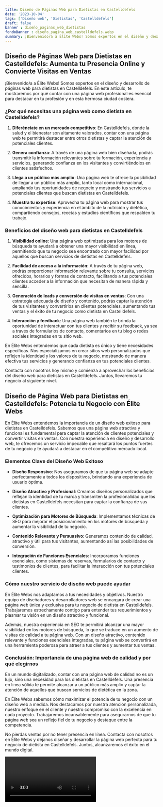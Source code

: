 ```yaml
---
title: Diseño de Páginas Web para Dietistas en Castelldefels
date: '2023-10-04'
tags: ['Diseño web', 'Dietistas', 'Castelldefels']
draft: false
banner : diseño_paginas_web_dietistas
fondoBanner : diseño_pagina_web_castelldefels.webp
summary: ¡Bienvenido/a a Élite Webs! Somos expertos en el diseño y desarrollo de páginas web para dietistas en Castelldefels. En este artículo, te mostraremos por qué contar con una página web profesional es esencial para destacar en tu profesión y en esta hermosa ciudad costera.
---
```


## Diseño de Páginas Web para Dietistas en Castelldefels: Aumenta tu Presencia Online y Convierte Visitas en Ventas

¡Bienvenido/a a Élite Webs! Somos expertos en el diseño y desarrollo de páginas web para dietistas en Castelldefels. En este artículo, te mostraremos por qué contar con una página web profesional es esencial para destacar en tu profesión y en esta hermosa ciudad costera.

### ¿Por qué necesitas una página web como dietista en Castelldefels?

1. **Diferénciate en un mercado competitivo**: En Castelldefels, donde la salud y el bienestar son altamente valorados, contar con una página web te permitirá destacar entre otros dietistas y captar la atención de potenciales clientes.

2. **Genera confianza**: A través de una página web bien diseñada, podrás transmitir la información relevantes sobre tu formación, experiencia y servicios, generando confianza en los visitantes y convirtiéndolos en clientes satisfechos.

3. **Llega a un público más amplio**: Una página web te ofrece la posibilidad de llegar a un público más amplio, tanto local como internacional, ampliando tus oportunidades de negocio y mostrando tus servicios a potenciales clientes que buscan dietistas en Castelldefels.

4. **Muestra tu expertise**: Aprovecha tu página web para mostrar tus conocimientos y experiencia en el ámbito de la nutrición y dietética, compartiendo consejos, recetas y estudios científicos que respalden tu trabajo.

### Beneficios del diseño web para dietistas en Castelldefels

1. **Visibilidad online**: Una página web optimizada para los motores de búsqueda te ayudará a obtener una mayor visibilidad en línea, permitiendo que tu negocio sea encontrado con mayor facilidad por aquellos que buscan servicios de dietistas en Castelldefels.

2. **Facilidad de acceso a la información**: A través de tu página web, podrás proporcionar información relevante sobre tu consulta, servicios ofrecidos, horarios y formas de contacto, facilitando a tus potenciales clientes acceder a la información que necesitan de manera rápida y sencilla.

3. **Generación de leads y conversión de visitas en ventas**: Con una estrategia adecuada de diseño y contenido, podrás captar la atención de tus visitantes y convertirlos en clientes potenciales, aumentando tus ventas y el éxito de tu negocio como dietista en Castelldefels.

4. **Interacción y feedback**: Una página web también te brinda la oportunidad de interactuar con tus clientes y recibir su feedback, ya sea a través de formularios de contacto, comentarios en tu blog o redes sociales integradas en tu sitio web.

En Élite Webs entendemos que cada dietista es único y tiene necesidades específicas. Nos especializamos en crear sitios web personalizados que reflejen la identidad y los valores de tu negocio, mostrando de manera efectiva tus servicios y generando confianza en tus potenciales clientes. 

Contacta con nosotros hoy mismo y comienza a aprovechar los beneficios del diseño web para dietistas en Castelldefels. Juntos, llevaremos tu negocio al siguiente nivel.

<GifSeo />

<Cta />

## Diseño de Página Web para Dietistas en Castelldefels: Potencia tu Negocio con Élite Webs

En Élite Webs entendemos la importancia de un diseño web exitoso para dietistas en Castelldefels. Sabemos que una página web atractiva y funcional es fundamental para captar la atención de clientes potenciales y convertir visitas en ventas. Con nuestra experiencia en diseño y desarrollo web, te ofrecemos un servicio impecable que resaltará los puntos fuertes de tu negocio y te ayudará a destacar en el competitivo mercado local.

### Elementos Clave del Diseño Web Exitoso

- **Diseño Responsivo**: Nos aseguramos de que tu página web se adapte perfectamente a todos los dispositivos, brindando una experiencia de usuario óptima.

- **Diseño Atractivo y Profesional**: Creamos diseños personalizados que reflejan la identidad de tu marca y transmiten la profesionalidad que los dietistas en Castelldefels necesitan para captar la confianza de sus clientes.

- **Optimización para Motores de Búsqueda**: Implementamos técnicas de SEO para mejorar el posicionamiento en los motores de búsqueda y aumentar la visibilidad de tu negocio.

- **Contenido Relevante y Persuasivo**: Generamos contenido de calidad, atractivo y útil para tus visitantes, aumentando así las posibilidades de conversión.

- **Integración de Funciones Esenciales**: Incorporamos funciones esenciales, como sistemas de reservas, formularios de contacto y testimonios de clientes, para facilitar la interacción con tus potenciales clientes.

### Cómo nuestro servicio de diseño web puede ayudar

En Élite Webs nos adaptamos a tus necesidades y objetivos. Nuestro equipo de diseñadores y desarrolladores web se encargará de crear una página web única y exclusiva para tu negocio de dietista en Castelldefels. Trabajaremos estrechamente contigo para entender tus requerimientos y plasmar tu visión en un diseño atractivo y funcional.

Además, nuestra experiencia en SEO te permitirá alcanzar una mayor visibilidad en los motores de búsqueda, lo que se traduce en un aumento de visitas de calidad a tu página web. Con un diseño atractivo, contenido relevante y funciones esenciales integradas, tu página web se convertirá en una herramienta poderosa para atraer a tus clientes y aumentar tus ventas.

### Conclusión: Importancia de una página web de calidad y por qué elegirnos

En un mundo digitalizado, contar con una página web de calidad no es un lujo, sino una necesidad para los dietistas en Castelldefels. Una presencia en línea sólida te permite alcanzar a un público más amplio y captar la atención de aquellos que buscan servicios de dietética en la zona.

En Élite Webs sabemos cómo maximizar el potencia de tu negocio con un diseño web a medida. Nos destacamos por nuestra atención personalizada, nuestro enfoque en el cliente y nuestro compromiso con la excelencia en cada proyecto. Trabajaremos incansablemente para asegurarnos de que tu página web sea un reflejo fiel de tu negocio y destaque entre la competencia.

No pierdas ventas por no tener presencia en línea. Contacta con nosotros en Élite Webs y déjanos diseñar y desarrollar la página web perfecta para tu negocio de dietista en Castelldefels. Juntos, alcanzaremos el éxito en el mundo digital.

<Video />

<CtaBot job='Dietistas' city='Castelldefels'/>

<Gmaps query='Castelldefels+españa+maps' />